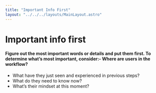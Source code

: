 ```yaml
---
title: "Important Info First"
layout: "../../../layouts/MainLayout.astro"
---
```


# Important info first

#### Figure out the most important words or details and put them first. To determine what’s most important, consider:- Where are users in the workflow?
- What have they just seen and experienced in previous steps?
- What do they need to know now?
- What’s their mindset at this moment?



